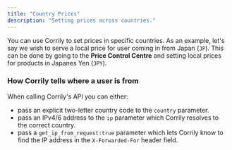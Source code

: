 ```yaml
---
title: "Country Prices"
description: "Setting prices across countries."
---
```


You can use Corrily to set prices in specific countries. As an example, let's say we wish to serve a local price for
user coming in from Japan (`JP`). This can be done by going to the **Price Control Centre** and setting local prices for
products in Japanes Yen (`JPY`).


### How Corrily tells where a user is from
When calling Corrily's API you can either:
* pass an explicit two-letter country code to the `country` parameter.
* pass an IPv4/6 address to the `ip` parameter which Corrily resolves to the correct country.
* pass a `get_ip_from_request:true` parameter which lets Corrily know to find the IP address in the `X-Forwarded-For` header field.



